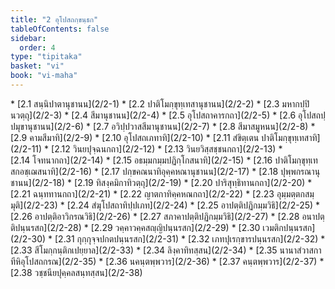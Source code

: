 ```yaml
---
title: "2 อุโปสถกฺขนฺธก"
tableOfContents: false
sidebar:
  order: 4
type: "tipitaka"
basket: "vi"
book: "vi-maha"
---
```



<DynamicBreadcrumb />



<TableOfContents book="vi-maha" section="2">
* [2.1 สนฺนิปาตานุชานน](2/2-1)
* [2.2 ปาติโมกฺขุทฺเทสานุชานน](2/2-2)
* [2.3 มหากปฺปินวตฺถุ](2/2-3)
* [2.4 สีมานุชานน](2/2-4)
* [2.5 อุโปสถาคารกถา](2/2-5)
* [2.6 อุโปสถปฺปมุขานุชานน](2/2-6)
* [2.7 อวิปฺปวาสสีมานุชานน](2/2-7)
* [2.8 สีมาสมูหนน](2/2-8)
* [2.9 คามสีมาทิ](2/2-9)
* [2.10 อุโปสถเภทาทิ](2/2-10)
* [2.11 สํขิตฺเตน ปาติโมกฺขุทฺเทสาทิ](2/2-11)
* [2.12 วินยปุจฺฉนกถา](2/2-12)
* [2.13 วินยวิสฺสชฺชนกถา](2/2-13)
* [2.14 โจทนากถา](2/2-14)
* [2.15 อธมฺมกมฺมปฏิกฺโกสนาทิ](2/2-15)
* [2.16 ปาติโมกฺขุทฺเทสกอชฺเฌสนาทิ](2/2-16)
* [2.17 ปกฺขคณนาทิอุคฺคหณานุชานน](2/2-17)
* [2.18 ปุพฺพกรณานุชานน](2/2-18)
* [2.19 ทิสงฺคมิกาทิวตฺถุ](2/2-19)
* [2.20 ปาริสุทฺธิทานกถา](2/2-20)
* [2.21 ฉนฺททานกถา](2/2-21)
* [2.22 ญาตกาทิคฺคหณกถา](2/2-22)
* [2.23 อุมฺมตฺตกสมฺมุติ](2/2-23)
* [2.24 สํฆุโปสถาทิปฺปเภท](2/2-24)
* [2.25 อาปตฺติปฏิกมฺมวิธิ](2/2-25)
* [2.26 อาปตฺติอาวิกรณวิธิ](2/2-26)
* [2.27 สภาคาปตฺติปฏิกมฺมวิธิ](2/2-27)
* [2.28 อนาปตฺติปนฺนรสก](2/2-28)
* [2.29 วคฺคาวคฺคสญฺญิปนฺนรสก](2/2-29)
* [2.30 เวมติกปนฺนรสก](2/2-30)
* [2.31 กุกฺกุจฺจปกตปนฺนรสก](2/2-31)
* [2.32 เภทปุเรกฺขารปนฺนรสก](2/2-32)
* [2.33 สีโมกฺกนฺติกเปยฺยาล](2/2-33)
* [2.34 ลิงฺคาทิทสฺสน](2/2-34)
* [2.35 นานาสํวาสกาทีหิอุโปสถกรณ](2/2-35)
* [2.36 นคนฺตพฺพวาร](2/2-36)
* [2.37 คนฺตพฺพวาร](2/2-37)
* [2.38 วชฺชนียปุคฺคลสนฺทสฺสน](2/2-38)
</TableOfContents>